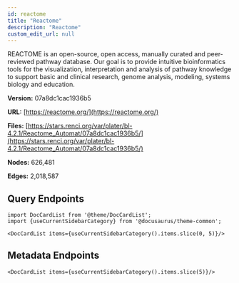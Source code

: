 ```yaml
---
id: reactome
title: "Reactome"
description: "Reactome"
custom_edit_url: null
---
```





REACTOME is an open-source, open access, manually curated and peer-reviewed pathway database. Our goal is to provide intuitive bioinformatics tools for the visualization, interpretation and analysis of pathway knowledge to support basic and clinical research, genome analysis, modeling, systems biology and education.

**Version:** 07a8dc1cac1936b5

**URL:** [https://reactome.org/](https://reactome.org/)

**Files:** [https://stars.renci.org/var/plater/bl-4.2.1/Reactome_Automat/07a8dc1cac1936b5/](https://stars.renci.org/var/plater/bl-4.2.1/Reactome_Automat/07a8dc1cac1936b5/)

**Nodes:** 626,481

**Edges:** 2,018,587






## Query Endpoints
```mdx-code-block
import DocCardList from '@theme/DocCardList';
import {useCurrentSidebarCategory} from '@docusaurus/theme-common';

<DocCardList items={useCurrentSidebarCategory().items.slice(0, 5)}/>
```

## Metadata Endpoints    
```mdx-code-block
<DocCardList items={useCurrentSidebarCategory().items.slice(5)}/>
```
      